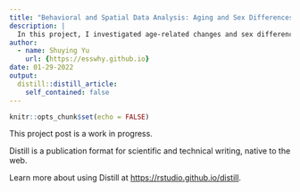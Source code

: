 ```yaml
---
title: "Behavioral and Spatial Data Analysis: Aging and Sex Differences in Spatial Navigation"
description: |
  In this project, I investigated age-related changes and sex differences in spatial navigation performance between young and midlife adults.
author:
  - name: Shuying Yu
    url: {https://esswhy.github.io}
date: 01-29-2022
output:
  distill::distill_article:
    self_contained: false
---
```



```r
knitr::opts_chunk$set(echo = FALSE)
```

This project post is a work in progress.

Distill is a publication format for scientific and technical writing, native to the web.

Learn more about using Distill at <https://rstudio.github.io/distill>.


